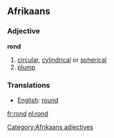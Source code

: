 ==Afrikaans==
===Adjective===
'''rond'''
#[[circular]], [[cylindrical]] or [[spherical]]
#[[plump]]

===Translations===
*[[English]]: [[round]]

[[Category:Afrikaans adjectives]]

[[fr:rond]]
[[nl:rond]]